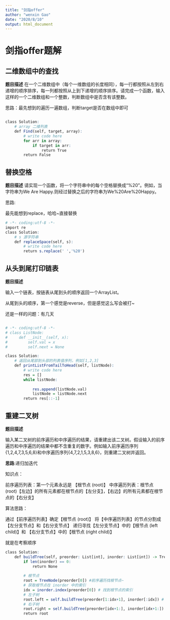 ---
title: "剑指offer"
author: "wenxin Gao"
date: "2020/8/10"
output: html_document
---

# 剑指offer题解

## 二维数组中的查找

**题目描述**
在一个二维数组中（每个一维数组的长度相同），每一行都按照从左到右递增的顺序排序，每一列都按照从上到下递增的顺序排序。请完成一个函数，输入这样的一个二维数组和一个整数，判断数组中是否含有该整数。


思路：最先想到的遍历一遍数组，判断target是否在数组中即可

```r

class Solution:
    # array 二维列表
    def Find(self, target, array):
        # write code here
        for arr in array:
            if target in arr:
                return True
        return False
```

## 替换空格

**题目描述**
请实现一个函数，将一个字符串中的每个空格替换成“%20”。例如，当字符串为We Are Happy.则经过替换之后的字符串为We%20Are%20Happy。

思路:

最先能想到replace，哈哈~直接替换

```r
# -*- coding:utf-8 -*-
import re
class Solution:
    # s 源字符串
    def replaceSpace(self, s):
        # write code here
        return s.replace(' ','%20')
```


## 从头到尾打印链表

**题目描述**

输入一个链表，按链表从尾到头的顺序返回一个ArrayList。

从尾到头的顺序，第一个感觉是reverse，但是感觉这么写会被打~

还是一样的问题：有几天

```r

# -*- coding:utf-8 -*-
# class ListNode:
#     def __init__(self, x):
#         self.val = x
#         self.next = None

class Solution:
    # 返回从尾部到头部的列表值序列，例如[1,2,3]
    def printListFromTailToHead(self, listNode):
        # write code here
        res = []
        while listNode:
            
            res.append(listNode.val)
            listNode = listNode.next
        return res[::-1]

```

## 重建二叉树

**题目描述**

输入某二叉树的前序遍历和中序遍历的结果，请重建出该二叉树。假设输入的前序遍历和中序遍历的结果中都不含重复的数字。例如输入前序遍历序列{1,2,4,7,3,5,6,8}和中序遍历序列{4,7,2,1,5,3,8,6}，则重建二叉树并返回。



**思路**:递归加迭代

知识点：

前序遍历列表：第一个元素永远是 【根节点 (root)】
中序遍历列表：根节点 (root)【左边】的所有元素都在根节点的【左分支】，【右边】的所有元素都在根节点的【右分支】

算法思路：

通过【前序遍历列表】确定【根节点 (root)】
将【中序遍历列表】的节点分割成【左分支节点】和【右分支节点】
递归寻找【左分支节点】中的【根节点 (left child)】和 【右分支节点】中的【根节点 (right child)】

就是在考察顺序

```r
class Solution:
    def buildTree(self, preorder: List[int], inorder: List[int]) -> TreeNode:
        if len(inorder) == 0:
            return None
        
        # 根节点
        root = TreeNode(preorder[0]) #前序遍历找根节点~
        # 获取根节点在 inorder 中的索引
        idx = inorder.index(preorder[0]) # 找到根节点的索引
        # 左子树
        root.left = self.buildTree(preorder[1:idx+1], inorder[:idx]) # 
        # 右子树
        root.right = self.buildTree(preorder[idx+1:], inorder[idx+1:])
        return root

```







